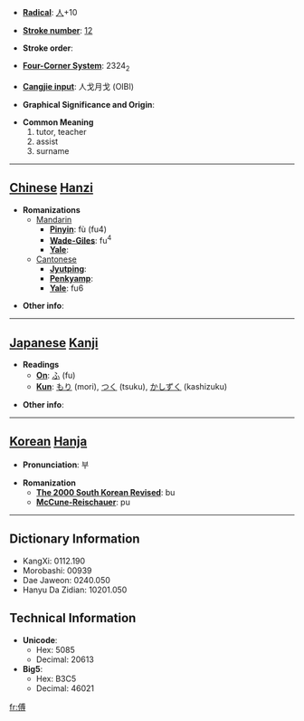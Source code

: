 * '''[[Wiktionary:Chinese radical index| Radical]]''': [[Wiktionary:Chinese radical index 人|人]]+10

* '''[[Wiktionary:Chinese total strokes index|Stroke number]]''': [[Wiktionary:Chinese total strokes index 12|12]]

* '''Stroke order''': 

* '''[[Wiktionary:Chinese four corner index|Four-Corner System]]''': 2324<sub>2</sub>

* '''[[Wiktionary:Chinese Cangjie index|Cangjie input]]''': 人戈月戈 (OIBI)

* '''Graphical Significance and Origin''': 

* '''Common Meaning'''
*#tutor, teacher
*# assist
*# surname


----

== [[Chinese]] [[Hanzi]] ==

* '''Romanizations'''
** [[Mandarin]]
*** '''[[Pinyin]]''': fù (fu4)
*** '''[[Wade-Giles]]''': fu<sup>4</sup>
*** '''[[Yale]]''': 
**[[Cantonese]]
***'''[[Jyutping]]''':
***'''[[Penkyamp]]''': 
***'''[[Yale]]''': fu6

* '''Other info''': 

----

== [[Japanese]] [[Kanji]] ==

* '''Readings'''
** '''[[On]]''': [[ふ]] (fu)
** '''[[Kun]]''': [[もり]] (mori), [[つく]] (tsuku), [[かしずく]] (kashizuku)

* '''Other info''':  

----

== [[Korean]] [[Hanja]] ==

* '''Pronunciation''': 부

* '''Romanization'''
** '''[[The 2000 South Korean Revised Romanization|The 2000 South Korean Revised]]''': bu
** '''[[McCune-Reischauer]]''': pu

----

== Dictionary Information ==

* KangXi: 0112.190
* Morobashi: 00939
* Dae Jaweon: 0240.050
* Hanyu Da Zidian: 10201.050

== Technical Information ==

* '''Unicode''':
** Hex: 5085
** Decimal: 20613
* '''Big5''':
** Hex: B3C5
** Decimal: 46021

[[fr:傅]]